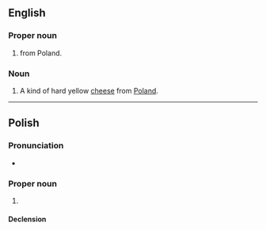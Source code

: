 ==English==

===Proper noun===
{{en-proper noun}}

# {{surname|en|from=Polish}} from Poland.

===Noun===
{{en-noun|-}}

# A kind of hard yellow [[cheese]] from [[Poland]].

----

==Polish==

===Pronunciation===
* {{pl-IPA-auto}}

===Proper noun===
{{pl-proper noun|m-pr|f=Zamojska}}

# {{surname|pl|masculine}}

====Declension====
{{pl-decl-noun-m-pr}}